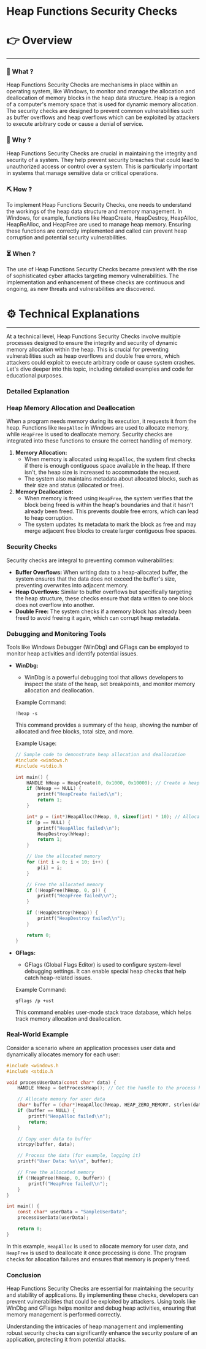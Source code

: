 # Heap Functions Security Checks


# 👉 Overview

---

### 👀 What ?

Heap Functions Security Checks are mechanisms in place within an operating system, like Windows, to monitor and manage the allocation and deallocation of memory blocks in the heap data structure. Heap is a region of a computer's memory space that is used for dynamic memory allocation. The security checks are designed to prevent common vulnerabilities such as buffer overflows and heap overflows which can be exploited by attackers to execute arbitrary code or cause a denial of service.


### 🧐 Why ?

Heap Functions Security Checks are crucial in maintaining the integrity and security of a system. They help prevent security breaches that could lead to unauthorized access or control over a system. This is particularly important in systems that manage sensitive data or critical operations.


### ⛏️ How ?

To implement Heap Functions Security Checks, one needs to understand the workings of the heap data structure and memory management. In Windows, for example, functions like HeapCreate, HeapDestroy, HeapAlloc, HeapReAlloc, and HeapFree are used to manage heap memory. Ensuring these functions are correctly implemented and called can prevent heap corruption and potential security vulnerabilities.


### ⏳ When ?

The use of Heap Functions Security Checks became prevalent with the rise of sophisticated cyber attacks targeting memory vulnerabilities. The implementation and enhancement of these checks are continuous and ongoing, as new threats and vulnerabilities are discovered.


# ⚙️ Technical Explanations

---

At a technical level, Heap Functions Security Checks involve multiple processes designed to ensure the integrity and security of dynamic memory allocation within the heap. This is crucial for preventing vulnerabilities such as heap overflows and double free errors, which attackers could exploit to execute arbitrary code or cause system crashes. Let's dive deeper into this topic, including detailed examples and code for educational purposes.

### Detailed Explanation

### **Heap Memory Allocation and Deallocation**

When a program needs memory during its execution, it requests it from the heap. Functions like `HeapAlloc` in Windows are used to allocate memory, while `HeapFree` is used to deallocate memory. Security checks are integrated into these functions to ensure the correct handling of memory.

1. **Memory Allocation:**
    - When memory is allocated using `HeapAlloc`, the system first checks if there is enough contiguous space available in the heap. If there isn't, the heap size is increased to accommodate the request.
    - The system also maintains metadata about allocated blocks, such as their size and status (allocated or free).
2. **Memory Deallocation:**
    - When memory is freed using `HeapFree`, the system verifies that the block being freed is within the heap's boundaries and that it hasn't already been freed. This prevents double free errors, which can lead to heap corruption.
    - The system updates its metadata to mark the block as free and may merge adjacent free blocks to create larger contiguous free spaces.

### **Security Checks**

Security checks are integral to preventing common vulnerabilities:

- **Buffer Overflows:** When writing data to a heap-allocated buffer, the system ensures that the data does not exceed the buffer's size, preventing overwrites into adjacent memory.
- **Heap Overflows:** Similar to buffer overflows but specifically targeting the heap structure, these checks ensure that data written to one block does not overflow into another.
- **Double Free:** The system checks if a memory block has already been freed to avoid freeing it again, which can corrupt heap metadata.

### **Debugging and Monitoring Tools**

Tools like Windows Debugger (WinDbg) and GFlags can be employed to monitor heap activities and identify potential issues.

- **WinDbg:**
    - WinDbg is a powerful debugging tool that allows developers to inspect the state of the heap, set breakpoints, and monitor memory allocation and deallocation.
    
    Example Command:
    
    ```
    !heap -s
    
    ```
    
    This command provides a summary of the heap, showing the number of allocated and free blocks, total size, and more.
    
    Example Usage:
    
    ```c
    // Sample code to demonstrate heap allocation and deallocation
    #include <windows.h
    #include <stdio.h
    
    int main() {
        HANDLE hHeap = HeapCreate(0, 0x1000, 0x10000); // Create a heap with initial size and maximum size
        if (hHeap == NULL) {
            printf("HeapCreate failed\\n");
            return 1;
        }
    
        int* p = (int*)HeapAlloc(hHeap, 0, sizeof(int) * 10); // Allocate memory
        if (p == NULL) {
            printf("HeapAlloc failed\\n");
            HeapDestroy(hHeap);
            return 1;
        }
    
        // Use the allocated memory
        for (int i = 0; i < 10; i++) {
            p[i] = i;
        }
    
        // Free the allocated memory
        if (!HeapFree(hHeap, 0, p)) {
            printf("HeapFree failed\\n");
        }
    
        if (!HeapDestroy(hHeap)) {
            printf("HeapDestroy failed\\n");
        }
    
        return 0;
    }
    
    ```
    
- **GFlags:**
    - GFlags (Global Flags Editor) is used to configure system-level debugging settings. It can enable special heap checks that help catch heap-related issues.
    
    Example Command:
    
    ```
    gflags /p +ust
    
    ```
    
    This command enables user-mode stack trace database, which helps track memory allocation and deallocation.
    

### Real-World Example

Consider a scenario where an application processes user data and dynamically allocates memory for each user:

```c
#include <windows.h
#include <stdio.h

void processUserData(const char* data) {
    HANDLE hHeap = GetProcessHeap(); // Get the handle to the process heap

    // Allocate memory for user data
    char* buffer = (char*)HeapAlloc(hHeap, HEAP_ZERO_MEMORY, strlen(data) + 1);
    if (buffer == NULL) {
        printf("HeapAlloc failed\\n");
        return;
    }

    // Copy user data to buffer
    strcpy(buffer, data);

    // Process the data (for example, logging it)
    printf("User Data: %s\\n", buffer);

    // Free the allocated memory
    if (!HeapFree(hHeap, 0, buffer)) {
        printf("HeapFree failed\\n");
    }
}

int main() {
    const char* userData = "SampleUserData";
    processUserData(userData);

    return 0;
}

```

In this example, `HeapAlloc` is used to allocate memory for user data, and `HeapFree` is used to deallocate it once processing is done. The program checks for allocation failures and ensures that memory is properly freed.

### Conclusion

Heap Functions Security Checks are essential for maintaining the security and stability of applications. By implementing these checks, developers can prevent vulnerabilities that could be exploited by attackers. Using tools like WinDbg and GFlags helps monitor and debug heap activities, ensuring that memory management is performed correctly.

Understanding the intricacies of heap management and implementing robust security checks can significantly enhance the security posture of an application, protecting it from potential attacks.
